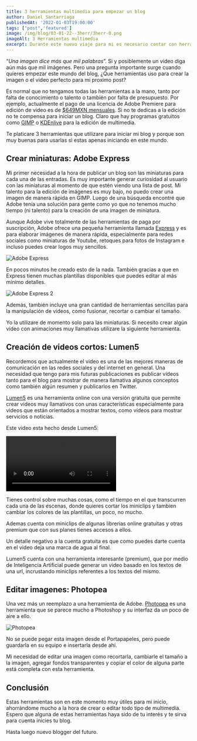 ```yaml
---
title: 3 herramientas multimedia para empezar un blog
author: Daniel Santarriaga
publishedAt: '2022-01-03T19:00:00'
tags: ["post",'featured']
image: /img/blog/03-01-22--3herr/3herr-0.png
imageAlt: 3 Herramientas multimedia
excerpt: Durante este nuevo viaje para mi es necesario contar con herramientas multimedia que me ayuden a ilustrar mi trabajo y darle vida y color a cada nota. 
---
```


“*Una imagen dice más que mil palabras*”. Si y posiblemente un vídeo diga aún más que mil imágenes. Pero una pregunta importante surge cuando quieres empezar este mundo del blog, ¿Que herramientas uso para crear la imagen o el video perfecto para mi proximo post?

Es normal que no tengamos todas las herramientas a la mano, tanto por falta de conocimiento o talento o también por falta de presupuesto. Por ejemplo, actualmente el pago de una licencia de Adobe Premiere para edición de video es de [$649MXN mensuales](https://www.adobe.com/mx/products/premiere.html). Si no te dedicas a la edición no te compensa para iniciar un blog. Claro que hay programas gratuitos como [GIMP](https://www.gimp.org/) o [KDEnlive](https://kdenlive.org/es/) para la edición de multimedia. 

Te platicare 3 herramientas que utilizare para iniciar mi blog y porque son muy buenas para usarlas si estas apenas iniciando en este mundo. 

## Crear miniaturas: Adobe Express 

Mi primer necesidad a la hora de publicar un blog son las miniaturas para cada una de las entradas. Es muy importante generar curiosidad al usuario con las miniaturas al momento de que estén viendo una lista de post. Mi talento para la edición de imágenes es muy bajo, no puedo crear una imagen de manera rápida en GIMP. Luego de una búsqueda encontré que Adobe tenía una solución para gente como yo que no tenemos mucho tiempo (ni talento) para la creación de una imagen de miniatura. 

Aunque Adobe vive totalmente de las herramientas de paga por suscripción, Adobe ofrece una pequeña herramienta llamada [Express](https://express.adobe.com/) y es para elaborar imágenes de manera rápida, especialmente para redes sociales como miniaturas de Youtube, retoques para fotos de Instagram e incluso puedes crear logos muy sencillos.

<img src='/img/blog/03-01-22--3herr/3herr-1.png' alt='Adobe Express' /> 

En pocos minutos he creado esto de la nada. También gracias a que en Express tienen muchas plantillas disponibles que puedes editar al más mínimo detalles. 
 
<img src='/img/blog/03-01-22--3herr/3herr-2.png' alt='Adobe Express 2' /> 

Además, también incluye una gran cantidad de herramientas sencillas para la manipulación de videos, como fusionar, recortar o cambiar el tamaño. 

Yo la utilizare de momento solo para las miniaturas. Si necesito crear algún video con animaciones muy llamativas utilizare la siguiente herramienta. 

## Creación de videos cortos: Lumen5 

Recordemos que actualmente el video es una de las mejores maneras de comunicación en las redes sociales y del internet en general. Una necesidad que tengo para mis futuras publicaciones es publicar vídeos tanto para el blog para mostrar de manera llamativa algunos conceptos como también algún resumen y publicarlos en Twitter. 

[Lumen5](https://lumen5.com/) es una herramienta online con una versión gratuita que permite crear videos muy llamativos con unas características especialmente para videos que están orientados a mostrar textos, como vídeos para mostrar servicios o noticias. 

Este video esta hecho desde Lumen5:

<video controls>
  <source src="/img/blog/03-01-22--3herr/3herr-3.mp4" type="video/mp4" />
</video>

Tienes control sobre muchas cosas, como el tiempo en el que transcurren cada una de las escenas, donde quieres cortar los miniclips y tambien cambiar los colores de las plantillas, un poco, no mucho.

Ademas cuenta con miniclips de algunas librerias online gratuitas y otras premium que con sus planes tienes accesos a ellos.

Un detalle negativo a la cuenta gratuita es que como puedes darte cuenta en el video deja una marca de agua al final.

Lumen5 cuenta con una herramienta interesante (premium), que por medio de Inteligencia Artificial puede generar un video basado en los textos de una url, incrustando miniclips referentes a los textos del mismo. 

## Editar imagenes: Photopea 

Una vez más un reemplazo a una herramienta de Adobe. [Photopea](https://www.photopea.com/) es una herramienta que se parece mucho a Photoshop y su interfaz da un poco de aire a ello.

<img src='/assets/blog/03-01-22--3herr/3herr-4.png' alt='Photopea' /> 

No se puede pegar esta imagen desde el Portapapeles, pero puede guardarla en su equipo e insertarla desde ahí.

Mi necesidad de editar una imagen como recortarla, cambiarle el tamaño a la imagen, agregar fondos transparentes y copiar el color de alguna parte está completa con esta herramienta. 

## Conclusión 

Estas herramientas son en este momento muy útiles para mi inicio, ahorrándome mucho a la hora de crear o editar todo tipo de multimedia. Espero que alguna de estas herramientas haya sido de tu interés y te sirva para cuenta inicies tu blog. 

Hasta luego nuevo blogger del futuro. 

 